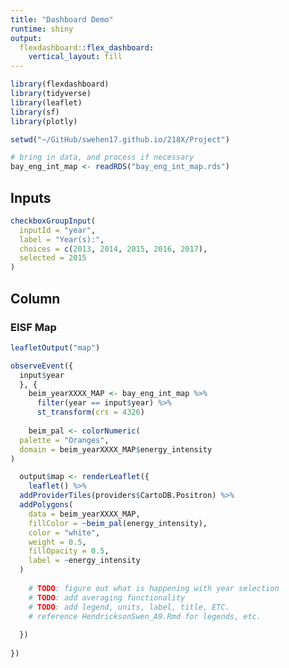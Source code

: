```yaml
---
title: "Dashboard Demo"
runtime: shiny
output: 
  flexdashboard::flex_dashboard:
    vertical_layout: fill
---
```


```r
library(flexdashboard)
library(tidyverse)
library(leaflet)
library(sf)
library(plotly)

setwd("~/GitHub/swehen17.github.io/218X/Project")

# bring in data, and process if necessary
bay_eng_int_map <- readRDS("bay_eng_int_map.rds")

```

Inputs {.sidebar}
-------------------------------------

```r
checkboxGroupInput(
  inputId = "year",
  label = "Year(s):",
  choices = c(2013, 2014, 2015, 2016, 2017),
  selected = 2015
)
```

Column
-------------------------------------

### EISF Map

```r
leafletOutput("map")
```

```r
observeEvent({
  input$year
  }, {
    beim_yearXXXX_MAP <- bay_eng_int_map %>%
      filter(year == input$year) %>%
      st_transform(crs = 4326)
  
    beim_pal <- colorNumeric(
  palette = "Oranges",
  domain = beim_yearXXXX_MAP$energy_intensity
)

  output$map <- renderLeaflet({
    leaflet() %>%
  addProviderTiles(providers$CartoDB.Positron) %>%
  addPolygons(
    data = beim_yearXXXX_MAP,
    fillColor = ~beim_pal(energy_intensity),
    color = "white",
    weight = 0.5,
    fillOpacity = 0.5,
    label = ~energy_intensity
  )
    
    # TODO: figure out what is happening with year selection
    # TODO: add averaging functionality
    # TODO: add legend, units, label, title, ETC.
    # reference HendricksonSwen_A9.Rmd for legends, etc.
    
  })
  
})
```





















